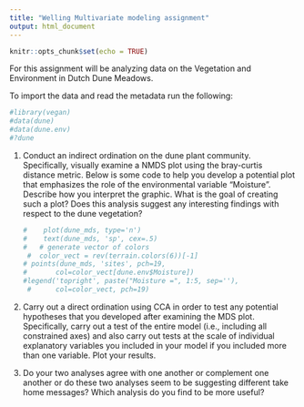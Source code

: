 ```yaml
---
title: "Welling Multivariate modeling assignment"
output: html_document
---
```


```r
knitr::opts_chunk$set(echo = TRUE)
```

For this assignment will be analyzing data on the Vegetation
and Environment in Dutch Dune Meadows.

To import the data and read the metadata run the following:

```r
#library(vegan)
#data(dune)
#data(dune.env)
#?dune
```

1. Conduct an indirect ordination on the dune plant community. Specifically,
visually examine a NMDS plot using the bray-curtis distance metric. Below is 
some code to help you develop a potential plot that emphasizes the role of the
environmental variable "Moisture". Describe how you interpret the
graphic. What is the goal of creating such a plot? Does this analysis suggest
any interesting findings with respect to the dune vegetation?

    ```r
#    plot(dune_mds, type='n')
#    text(dune_mds, 'sp', cex=.5)
 #   # generate vector of colors 
  #  color_vect = rev(terrain.colors(6))[-1]
   # points(dune_mds, 'sites', pch=19, 
    #       col=color_vect[dune.env$Moisture])
    #legend('topright', paste("Moisture =", 1:5, sep=''), 
     #      col=color_vect, pch=19)
    ```

2. Carry out a direct ordination using CCA in order to test any potential 
hypotheses that you developed after examining the MDS plot. Specifically,
carry out a test of the entire model (i.e., including all constrained axes)
and also carry out tests at the scale of individual explanatory variables
you included in your model if you included more than one variable. Plot your 
results.

3. Do your two analyses agree with one another or complement one another or do
these two analyses seem to be suggesting different take home messages? Which
analysis do you find to be more useful?
